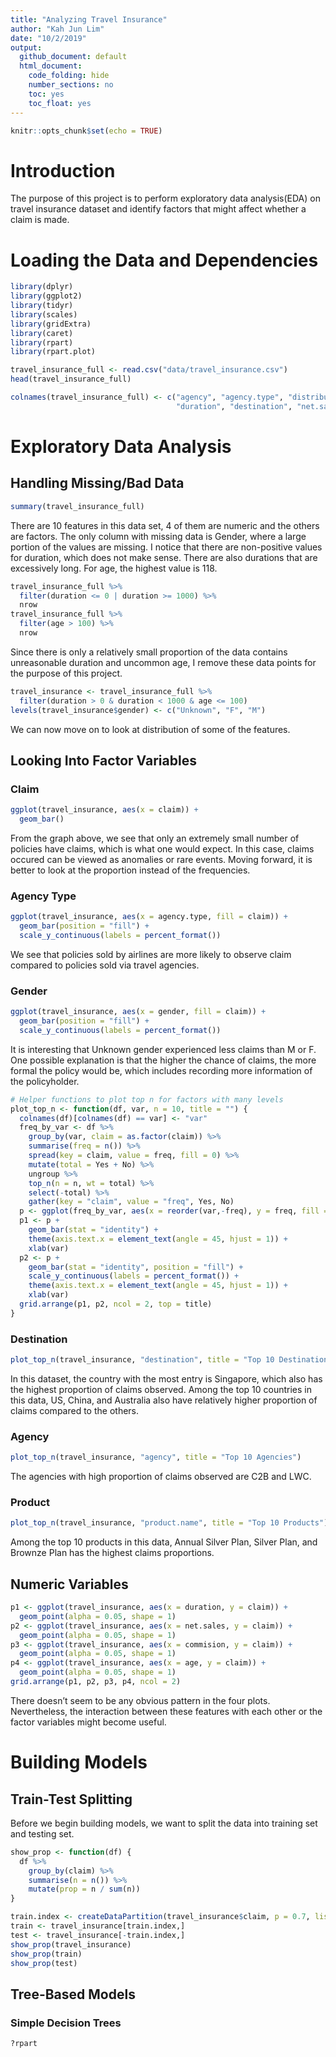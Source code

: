 ```yaml
---
title: "Analyzing Travel Insurance"
author: "Kah Jun Lim"
date: "10/2/2019"
output:
  github_document: default
  html_document:
    code_folding: hide
    number_sections: no
    toc: yes
    toc_float: yes
---
```


```r
knitr::opts_chunk$set(echo = TRUE)
```

# Introduction

The purpose of this project is to perform exploratory data analysis(EDA) on travel insurance dataset and identify factors that might affect whether a claim is made.

# Loading the Data and Dependencies

```r
library(dplyr)
library(ggplot2)
library(tidyr)
library(scales)
library(gridExtra)
library(caret)
library(rpart)
library(rpart.plot)

travel_insurance_full <- read.csv("data/travel_insurance.csv")
head(travel_insurance_full)
```

```r
colnames(travel_insurance_full) <- c("agency", "agency.type", "distribution.channel", "product.name", "claim", 
                                     "duration", "destination", "net.sales", "commision", "gender", "age")
```

# Exploratory Data Analysis

## Handling Missing/Bad Data

```r
summary(travel_insurance_full)
```

There are 10 features in this data set, 4 of them are numeric and the others are factors. The only column with missing data is Gender, where a large portion of the values are missing. I notice that there are non-positive values for duration, which does not make sense. There are also durations that are excessively long. For age, the highest value is 118.

```r
travel_insurance_full %>%
  filter(duration <= 0 | duration >= 1000) %>%
  nrow
travel_insurance_full %>%
  filter(age > 100) %>%
  nrow
```

Since there is only a relatively small proportion of the data contains unreasonable duration and uncommon age, I remove these data points for the purpose of this project.

```r
travel_insurance <- travel_insurance_full %>%
  filter(duration > 0 & duration < 1000 & age <= 100)
levels(travel_insurance$gender) <- c("Unknown", "F", "M")
```

We can now move on to look at distribution of some of the features.

## Looking Into Factor Variables

### Claim

```r
ggplot(travel_insurance, aes(x = claim)) +
  geom_bar()
```

From the graph above, we see that only an extremely small number of policies have claims, which is what one would expect. In this case, claims occured can be viewed as anomalies or rare events. Moving forward, it is better to look at the proportion instead of the frequencies.

### Agency Type

```r
ggplot(travel_insurance, aes(x = agency.type, fill = claim)) +
  geom_bar(position = "fill") +
  scale_y_continuous(labels = percent_format())
```

We see that policies sold by airlines are more likely to observe claim compared to policies sold via travel agencies.

### Gender

```r
ggplot(travel_insurance, aes(x = gender, fill = claim)) +
  geom_bar(position = "fill") +
  scale_y_continuous(labels = percent_format())
```

It is interesting that Unknown gender experienced less claims than M or F. One possible explanation is that the higher the chance of claims, the more formal the policy would be, which includes recording more information of the policyholder.

```r
# Helper functions to plot top n for factors with many levels
plot_top_n <- function(df, var, n = 10, title = "") {
  colnames(df)[colnames(df) == var] <- "var"
  freq_by_var <- df %>%
    group_by(var, claim = as.factor(claim)) %>%
    summarise(freq = n()) %>%
    spread(key = claim, value = freq, fill = 0) %>%
    mutate(total = Yes + No) %>%
    ungroup %>%
    top_n(n = n, wt = total) %>%
    select(-total) %>%
    gather(key = "claim", value = "freq", Yes, No)
  p <- ggplot(freq_by_var, aes(x = reorder(var,-freq), y = freq, fill = claim))
  p1 <- p +
    geom_bar(stat = "identity") +
    theme(axis.text.x = element_text(angle = 45, hjust = 1)) +
    xlab(var)
  p2 <- p +
    geom_bar(stat = "identity", position = "fill") +
    scale_y_continuous(labels = percent_format()) +
    theme(axis.text.x = element_text(angle = 45, hjust = 1)) +
    xlab(var)
  grid.arrange(p1, p2, ncol = 2, top = title)
}
```

### Destination

```r
plot_top_n(travel_insurance, "destination", title = "Top 10 Destinations")
```

In this dataset, the country with the most entry is Singapore, which also has the highest proportion of claims observed. Among the top 10 countries in this data, US, China, and Australia also have relatively higher proportion of claims compared to the others.

### Agency
```r
plot_top_n(travel_insurance, "agency", title = "Top 10 Agencies")
```

The agencies with high proportion of claims observed are C2B and LWC.

### Product
```r
plot_top_n(travel_insurance, "product.name", title = "Top 10 Products")
```

Among the top 10 products in this data, Annual Silver Plan, Silver Plan, and Brownze Plan has the highest claims proportions.


## Numeric Variables
```r
p1 <- ggplot(travel_insurance, aes(x = duration, y = claim)) +
  geom_point(alpha = 0.05, shape = 1)
p2 <- ggplot(travel_insurance, aes(x = net.sales, y = claim)) +
  geom_point(alpha = 0.05, shape = 1)
p3 <- ggplot(travel_insurance, aes(x = commision, y = claim)) +
  geom_point(alpha = 0.05, shape = 1)
p4 <- ggplot(travel_insurance, aes(x = age, y = claim)) +
  geom_point(alpha = 0.05, shape = 1)
grid.arrange(p1, p2, p3, p4, ncol = 2)
```

There doesn't seem to be any obvious pattern in the four plots. Nevertheless, the interaction between these features with each other or the factor variables might become useful.

# Building Models

## Train-Test Splitting

Before we begin building models, we want to split the data into training set and testing set.

```r
show_prop <- function(df) {
  df %>%
    group_by(claim) %>%
    summarise(n = n()) %>%
    mutate(prop = n / sum(n))
}
```

```r
train.index <- createDataPartition(travel_insurance$claim, p = 0.7, list = FALSE)
train <- travel_insurance[train.index,]
test <- travel_insurance[-train.index,]
show_prop(travel_insurance)
show_prop(train)
show_prop(test)
```


## Tree-Based Models

### Simple Decision Trees
```r
?rpart
```

